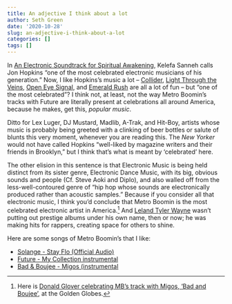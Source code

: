 ```yaml
---
title: An adjective I think about a lot
author: Seth Green
date: '2020-10-28'
slug: an-adjective-i-think-about-a-lot
categories: []
tags: []
---
```


In [An Electronic Soundtrack for Spiritual Awakening](https://www.newyorker.com/magazine/2018/04/30/an-electronic-soundtrack-for-spiritual-awakening), Kelefa Sanneh calls Jon Hopkins "one of the most celebrated electronic musicians of his generation."  Now, I like Hopkins's music a lot -- [Collider](https://www.youtube.com/watch?v=8XtqUOegCv8), [Light Through the Veins](https://www.youtube.com/watch?v=1H3pA4X-mhA), [Open Eye Signal](https://www.youtube.com/watch?v=Q04ILDXe3QE), and [Emerald Rush](https://www.youtube.com/watch?v=4sk0uDbM5lc) are all a lot of fun  --  but "one of the most celebrated"? I think not, at least, not the way Metro Boomin's tracks with Future are literally present at celebrations all around America, because he makes, get this, _popular music_. 

Ditto for Lex Luger, DJ Mustard, Madlib, A-Trak, and Hit-Boy, artists whose music is probably being greeted with a  clinking of beer bottles or salute of blunts this very moment, whenever you are reading this. The _New Yorker_ would not have called Hopkins "well-liked by magazine writers and their friends in Brooklyn," but I think that's what is meant by 'celebrated' here.

The other elision in this sentence is that Electronic Music is being held distinct from its sister genre, Electronic Dance Music, with its big, obvious sounds and people (Cf. Steve Aoki and Diplo), and also walled off from the less-well-contoured genre of "hip hop whose sounds are electronically produced rather than acoustic samples." Because if you consider all that electronic music, I think you'd conclude that Metro Boomin is the most celebrated electronic artist in America.^[Here is [Donald Glover celebrating MB's track with Migos, 'Bad and Boujee'](https://www.youtube.com/watch?v=QxJ3nVjRZHE), at the Golden Globes.] And [Leland Tyler Wayne](https://en.wikipedia.org/wiki/Metro_Boomin)  wasn't putting out prestige albums under his own name, then or now; he was making hits for rappers, creating space for others to shine.

Here are some songs of Metro Boomin's that I like:

* [Solange - Stay Flo (Official Audio)](https://www.youtube.com/watch?v=_W14wK4QGh4)
* [Future - My Collection instrumental](https://www.youtube.com/watch?v=bCRWyDBSBBk)
* [Bad & Boujee - Migos (instrumental](https://www.youtube.com/watch?v=LvockvKVxpc)
